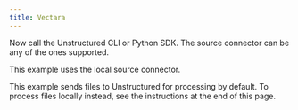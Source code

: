 ```yaml
---
title: Vectara
---
```


<NewDocument />


<SharedContentVectara/>

Now call the Unstructured CLI or Python SDK. The source connector can be any of the ones supported.

This example uses the local source connector.

This example sends files to Unstructured for processing by default. To process files locally instead, see the instructions at the end of this page.


<CodeGroup>
  <VectaraAPISh />
  <VectaraAPIPyV2 />
</CodeGroup>


<SharedPartitionByAPIOSS/>
